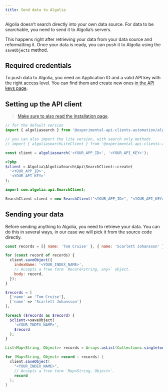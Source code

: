 ```yaml
---
title: Send data to Algolia
---
```



Algolia doesn’t search directly into your own data source. For data to be searchable, you need to send it to Algolia’s servers.

This happens right after retrieving your data from your data source and reformatting it. Once your data is ready, you can push it to Algolia using the `saveObjects` method.

## Required credentials

To push data to Algolia, you need an Application ID and a valid API key with the right access level. You can find them and create new ones [in the API keys page](https://www.algolia.com/account/api-keys/all?applicationId=QPBQ67WNIG).

## Setting up the API client

> [Make sure to also read the Installation page](/docs/clients/installation).

<TabsLanguage values={languagesTabValues}>
<TabItem value="javascript">

```js
// for the default version
import { algoliasearch } from '@experimental-api-clients-automation/algoliasearch';

// you can also import the lite version, with search only methods
// import { algoliasearchLiteClient } from '@experimental-api-clients-automation/algoliasearch-lite';

const client = algoliasearch('<YOUR_APP_ID>', '<YOUR_API_KEY>');
```

</TabItem>
<TabItem value="php">

```php
<?php
$client = Algolia\AlgoliaSearch\Api\SearchClient::create(
  '<YOUR_APP_ID>',
  '<YOUR_API_KEY>'
);
```

</TabItem>
<TabItem value="java">

```java
import com.algolia.api.SearchClient;

SearchClient client = new SearchClient("<YOUR_APP_ID>", "<YOUR_API_KEY>");
```

</TabItem>
</TabsLanguage>

## Sending your data

Before sending anything to Algolia, you need to retrieve your data. You can do this in several ways, in our case we will pick it from the source code directly.

<TabsLanguage values={languagesTabValues}>
<TabItem value="javascript">

```js
const records = [{ name: 'Tom Cruise' }, { name: 'Scarlett Johansson' }];

for (const record of records) {
  client.saveObject({
    indexName: '<YOUR_INDEX_NAME>',
    // Accepts a free form `Record<string, any>` object.
    body: record,
  });
}
```

</TabItem>
<TabItem value="php">

```php
$records = [
  ['name' => 'Tom Cruise'],
  ['name' => 'Scarlett Johansson']
];

foreach ($records as $record) {
  $client->saveObject(
    '<YOUR_INDEX_NAME>',
    $record
  );
}
```

</TabItem>
<TabItem value="java">

```java
List<Map<String, Object>> records = Arrays.asList(Collections.singletonMap("name", "Tom Cruise"), Collections.singletonMap("name", "Scarlett Johansson"));

for (Map<String, Object> record : records) {
  client.saveObject(
    "<YOUR_INDEX_NAME>",
    // Accepts a free form `Map<String, Object>`.
    record
  );
}
```

</TabItem>
</TabsLanguage>
